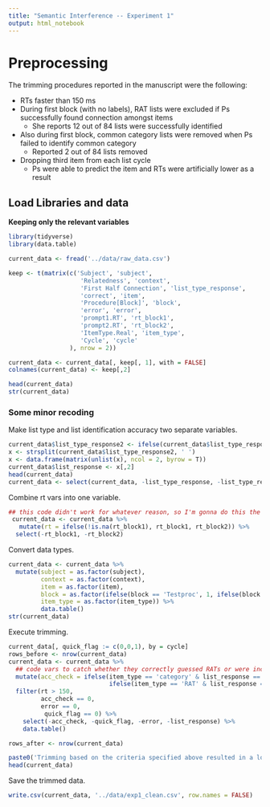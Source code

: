 ```yaml
---
title: "Semantic Interference -- Experiment 1"
output: html_notebook
---
```


# Preprocessing 

The trimming procedures reported in the manuscript were the following:  

* RTs faster than 150 ms
* During first block (with no labels), RAT lists were excluded if Ps successfully found connection amongst items
    * She reports 12 out of 84 lists were successfully identified
* Also during first block, common category lists were removed when Ps failed to identify common category
    * Reported 2 out of 84 lists removed
* Dropping third item from each list cycle
    * Ps were able to predict the item and RTs were artificially lower as a result
       
## Load Libraries and data
**Keeping only the relevant variables**

```r
library(tidyverse)
library(data.table)
```

```r
current_data <- fread('../data/raw_data.csv')
```

```r
keep <- t(matrix(c('Subject', 'subject',
                    'Relatedness', 'context',
                    'First Half Connection', 'list_type_response',
                    'correct', 'item',
                    'Procedure[Block]', 'block',
                    'error', 'error',
                    'prompt1.RT', 'rt_block1',
                    'prompt2.RT', 'rt_block2',
                    'ItemType.Real', 'item_type',
                    'Cycle', 'cycle'
                 ), nrow = 2))
```

```r
current_data <- current_data[, keep[, 1], with = FALSE]
colnames(current_data) <- keep[,2]
```
```r
head(current_data)
str(current_data)
```

### Some minor recoding

Make list type and list identification accuracy two separate variables.

```r
current_data$list_type_response2 <- ifelse(current_data$list_type_response == '', 'null null', current_data$list_type_response)
x <- strsplit(current_data$list_type_response2, ' ')
x <- data.frame(matrix(unlist(x), ncol = 2, byrow = T))
current_data$list_response <- x[,2]
head(current_data)
current_data <- select(current_data, -list_type_response, -list_type_response2)
```

Combine rt vars into one variable.

```r
## this code didn't work for whatever reason, so I'm gonna do this the ugly way
 current_data <- current_data %>%
   mutate(rt = ifelse(!is.na(rt_block1), rt_block1, rt_block2)) %>% 
  select(-rt_block1, -rt_block2)
```

Convert data types.

```r
current_data <- current_data %>% 
  mutate(subject = as.factor(subject),
         context = as.factor(context), 
         item = as.factor(item),
         block = as.factor(ifelse(block == 'Testproc', 1, ifelse(block == 'Testproc1', 2, NA))),
         item_type = as.factor(item_type)) %>% 
         data.table()
str(current_data)
```

Execute trimming.

```r
current_data[, quick_flag := c(0,0,1), by = cycle]
rows_before <- nrow(current_data)
current_data <- current_data %>%
  ## code vars to catch whether they correctly guessed RATs or were incorrect for common category
  mutate(acc_check = ifelse(item_type == 'category' & list_response == 'miss', 1, 
                            ifelse(item_type == 'RAT' & list_response == 'correct', 1, 0))) %>% 
  filter(rt > 150,
         acc_check == 0,
         error == 0,
          quick_flag == 0) %>% 
    select(-acc_check, -quick_flag, -error, -list_response) %>%
    data.table()

rows_after <- nrow(current_data)

paste0('Trimming based on the criteria specified above resulted in a loss of ', round((1 - (rows_after / rows_before)) * 100, 2), '% of the data.')
head(current_data) 
```

Save the trimmed data.

```r
write.csv(current_data, '../data/exp1_clean.csv', row.names = FALSE)
```



















